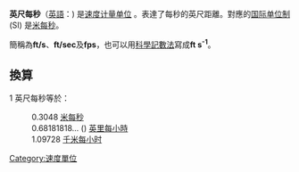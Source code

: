 '''英尺每秒'''（[[英語|英語]]：{{lang|en|feet per second}}) 是[[速度|速度]][[计量单位|计量单位]] 。表達了每秒的英尺距離。對應的[[国际单位制|国际单位制]] (SI) 是[[米每秒|米每秒]]。

簡稱為'''ft/s'''、'''ft/sec'''及'''fps'''，也可以用[[科學記數法|科學記數法]]寫成'''ft s<sup>-1</sup>'''。

==換算==
1 英尺每秒等於：
: 0.3048 [[米每秒|米每秒]]
: 0.68181818... ({{frac|3600|5280}}) [[英里每小時|英里每小時]]
: 1.09728 [[千米每小时|千米每小时]]

[[Category:速度單位|Category:速度單位]]